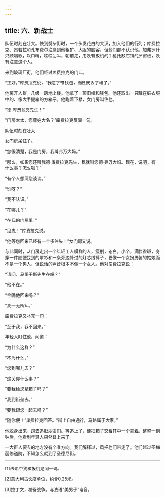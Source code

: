 ```yaml
---
---
---
```

title: 六、新战士
---




队伍时刻在壮大。快到劈柴街时，一个头发花白的大汉，加入他们的行列；库费拉克、昂若拉和孔布费尔注意到他粗犷、大胆的脸容，但他们都不认识他。加弗罗什只顾唱歌，吹口哨，哇哇乱叫，朝前走，用没有扳机的手枪托敲店铺的护窗板，没有注意这个人。

来到玻璃厂街，他们经过库费拉克的门口。

“正好，”库费拉克说，“我忘了带钱包，而且我丢了帽子。”

他离开人群，几级一跨地上楼。他拿了一顶旧帽和钱包。他还取出一只藏在脏衣服中的、像大手提箱的方箱子。他跑着下楼，女门房叫住他。

“德·库费拉克先生！”

“门房太太，您尊姓大名？”库费拉克反驳一句。



队伍时刻在壮大

女门房呆住了。

“您很清楚，我是门房，我叫弗万大妈。”

“那么，如果您还叫我德·库费拉克先生，我就叫您德·弗万大妈。现在，说吧，有什么事？怎么啦？”

“有个人想同您谈谈。”

“谁呀？”

“我不认识。”

“在哪儿？”

“在我的门房里。”

“见鬼！”库费拉克说。

“他等您回来已经有一个多钟头！”女门房又说。

与此同时，从门房走出一个年轻工人模样的人，瘦削，苍白，小个，满脸雀斑，身穿一件随便找到的罩衫和一条旁边补过的灯芯绒裤子，更像一个女扮男装的姑娘而不是一个男人，但说话的声音根本不像一个女人。他对库费拉克说：

“请问，马里于斯先生在吗？”

“他不在。”

“今晚他回来吗？”

“我一无所知。”

库费拉克又补充一句：

“至于我，我不回来。”

年轻人盯住他，问道：

“为什么这样？”

“不为什么。”

“您到哪儿去？”

“这关你什么事？”

“要我给您拿箱子吗？”

“我到街垒去。”

“要我跟您一起去吗？”

“随你便！”库费拉克回答。“街上自由通行，马路属于大家。”

他脱身出来，跑去追赶朋友们。等追上了，便把箱子交给其中一个拿着。整整一刻钟后，他看到年轻人果然跟上来了。

一大群人要去的地方没有个准方向。我们解释过，风把他们带走了。他们越过圣梅丽修道院，不知怎么就到了圣德尼街。



* * *



[1]法语中狗和扳机是同一词。

[2]意大利古长度单位，约合0.25米。

[3]拉丁文，准备战争。与法语“美男子”谐音。